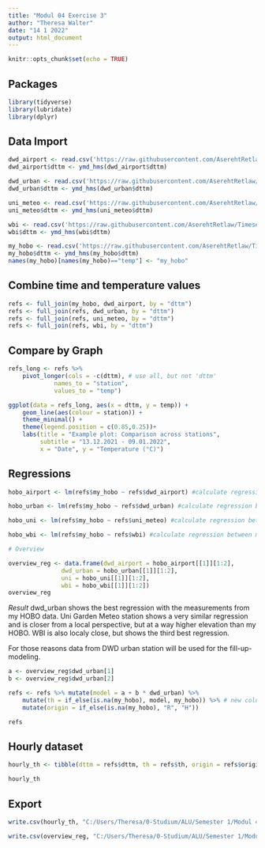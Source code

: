 ```yaml
---
title: "Modul 04 Exercise 3"
author: "Theresa Walter"
date: "14 1 2022"
output: html_document
---
```


```r
knitr::opts_chunk$set(echo = TRUE)
```

## Packages

```r
library(tidyverse)
library(lubridate)
library(dplyr)
```

## Data Import

```r
dwd_airport <- read.csv('https://raw.githubusercontent.com/AserehtRetlaw/Timeseries_in_R-1/main/1_data_processed/meteo_stations/dwd_airport.csv')
dwd_airport$dttm <- ymd_hms(dwd_airport$dttm)

dwd_urban <- read.csv('https://raw.githubusercontent.com/AserehtRetlaw/Timeseries_in_R-1/main/1_data_processed/meteo_stations/dwd_urban.csv')
dwd_urban$dttm <- ymd_hms(dwd_urban$dttm)

uni_meteo <- read.csv('https://raw.githubusercontent.com/AserehtRetlaw/Timeseries_in_R-1/main/1_data_processed/meteo_stations/uni_meteo.csv')
uni_meteo$dttm <- ymd_hms(uni_meteo$dttm)

wbi <- read.csv('https://raw.githubusercontent.com/AserehtRetlaw/Timeseries_in_R-1/main/1_data_processed/meteo_stations/wbi.csv')
wbi$dttm <- ymd_hms(wbi$dttm)

my_hobo <- read.csv('https://raw.githubusercontent.com/AserehtRetlaw/Timeseries_in_R-1/main/1_data_processed/meteo_stations/my_hobo.csv')
my_hobo$dttm <- ymd_hms(my_hobo$dttm)
names(my_hobo)[names(my_hobo)=="temp"] <- "my_hobo"
```

## Combine time and temperature values

```r
refs <- full_join(my_hobo, dwd_airport, by = "dttm")
refs <- full_join(refs, dwd_urban, by = "dttm")
refs <- full_join(refs, uni_meteo, by = "dttm")
refs <- full_join(refs, wbi, by = "dttm")
```

## Compare by Graph

```r
refs_long <- refs %>%
	pivot_longer(cols = -c(dttm), # use all, but not 'dttm'
		     names_to = "station",
		     values_to = "temp")

ggplot(data = refs_long, aes(x = dttm, y = temp)) +
	geom_line(aes(colour = station)) +
	theme_minimal() +
	theme(legend.position = c(0.85,0.25))+
	labs(title = "Example plot: Comparison across stations",
	     subtitle = "13.12.2021 - 09.01.2022",
	     x = "Date", y = "Temperature (°C)")
```

## Regressions
```r
hobo_airport <- lm(refs$my_hobo ~ refs$dwd_airport) #calculate regression between my HOBO and dwd airport Meteo Station

hobo_urban <- lm(refs$my_hobo ~ refs$dwd_urban) #calculate regression between my HOBO and dwd urban Meteo Station

hobo_uni <- lm(refs$my_hobo ~ refs$uni_meteo) #calculate regression between my HOBO and uni garden Meteo Station

hobo_wbi <- lm(refs$my_hobo ~ refs$wbi) #calculate regression between my HOBO and wbi Meteo Station

# Overview

overview_reg <- data.frame(dwd_airport = hobo_airport[[1]][1:2],
			   dwd_urban = hobo_urban[[1]][1:2],
			   uni = hobo_uni[[1]][1:2],
			   wbi = hobo_wbi[[1]][1:2])
overview_reg
```
*Result* dwd_urban shows the best regression with the measurements from my HOBO data. Uni Garden Meteo station shows a very similar regression and is closer from a local perspective, but at a way higher elevation than my HOBO. WBI is also localy close, but shows the third best regression.

For those reasons data from DWD urban station will be used for the fill-up-modeling.

```r
a <- overview_reg$dwd_urban[1]
b <- overview_reg$dwd_urban[2]

refs <- refs %>% mutate(model = a + b * dwd_urban) %>% 
	mutate(th = if_else(is.na(my_hobo), model, my_hobo)) %>% # new column without NAs
	mutate(origin = if_else(is.na(my_hobo), "R", "H"))

refs	

```

## Hourly dataset

```r
hourly_th <- tibble(dttm = refs$dttm, th = refs$th, origin = refs$origin)

hourly_th
```

## Export

```r
write.csv(hourly_th, "C:/Users/Theresa/0-Studium/ALU/Semester 1/Modul 4 Data Collection Storage Management/Timeseries_in_R/Timeseries_in_R-1/1_data_processed/hourly/10760710_Th.csv", row.names = FALSE)

write.csv(overview_reg, "C:/Users/Theresa/0-Studium/ALU/Semester 1/Modul 4 Data Collection Storage Management/Timeseries_in_R/Timeseries_in_R-1/1_data_processed/hourly/regressions.csv", row.names = FALSE)

```